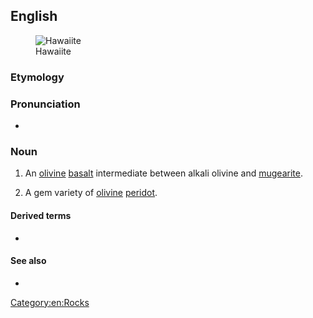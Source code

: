 ==English==
[[Image:Reunion geologie hawaiite Mare a Vieille Place dsc09326.jpg|thumb|Hawaiite]]

===Etymology===
{{suffix|en|Hawaii|ite}}

===Pronunciation===
* {{IPA|/həˈwaɪ.aɪt/|lang=en}}

===Noun===
{{en-noun}}

# {{lb|en|geology}} An [[olivine]] [[basalt]] intermediate between alkali olivine and [[mugearite]].
# {{lb|en|mineral}} A gem variety of [[olivine]] [[peridot]].

====Derived terms====
* {{l|en|hawaiitic}}

====See also====
* {{l|en|Hawaiian peridot}}

[[Category:en:Rocks]]